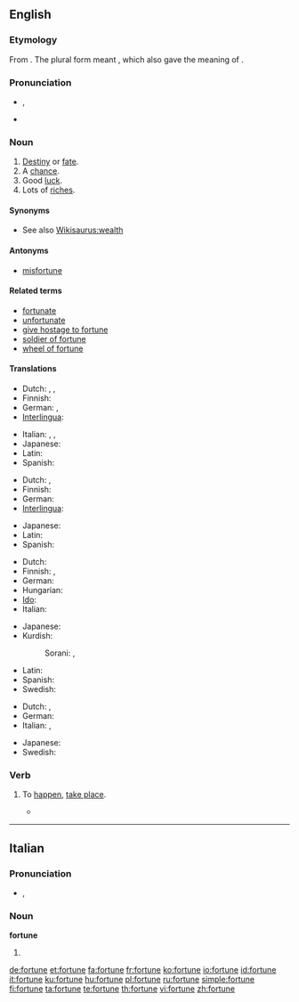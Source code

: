 ==English==

{{rank|foreign|native|members|958|fortune|glass|silver|winter}}

===Etymology===
From {{etyl|la}} {{term|fortuna||fate, luck|lang=la}}. The plural form {{term|fortunae|lang=la}} meant {{term|||possessions}}, which also gave {{term||fortune}} the meaning of {{term|||riches}}.

===Pronunciation===
* {{a|UK}} {{IPA|/ˈfɔːtjuːn/}}, {{SAMPA|/"fO:tju:n/}}
* {{audio|en-us-fortune.ogg|Audio (US)}}

===Noun===
{{en-noun}}

# [[destiny|Destiny]] or [[fate]].
# A [[chance]].
# Good [[luck]].
# Lots of [[riches]].

{{rfex}}

====Synonyms====
* See also [[Wikisaurus:wealth]]

====Antonyms====
* [[misfortune]]

====Related terms====
* [[fortunate]]
* [[unfortunate]]
* [[give hostage to fortune]]
* [[soldier of fortune]]
* [[wheel of fortune]]

====Translations====
{{trans-top|destiny or fate}}
* Dutch: {{t+|nl|lot|n}}, {{t|nl|noodlot|n}}, {{i|in fixed expressions}} {{t-|nl|fortuin|n}}
* Finnish: {{t+|fi|kohtalo}}
* German: {{t+|de|Schicksal|n}}, {{t+|de|Glück|n}}
* [[Interlingua]]: {{t-|ia|fortuna|xs=Interlingua}}
{{trans-mid}}
* Italian: {{t+|it|sorte|f}}, {{t+|it|destino|m}}, {{t+|it|fortuna|f}}
* Japanese: {{t-|ja|運命|tr=un'mei|sc=Jpan}}
* Latin: {{t-|la|fortuna|f}}
* Spanish: {{t-|es|fortuna|f}}
{{trans-bottom}}

{{trans-top|a chance}}
* Dutch: {{t+|nl|kans|c}}, {{t+|nl|geluk|n}}
* Finnish: {{t-|fi|sattuma}}
* German: {{t+|de|Glück|n}}
* [[Interlingua]]: {{t-|ia|fortuna|xs=Interlingua}}
{{trans-mid}}
* Japanese: {{t+|ja|機会|tr=kikai|sc=Jpan}}
* Latin: {{t-|la|fortuna|f}}
* Spanish: {{t-|es|fortuna|f}}
{{trans-bottom}}

{{trans-top|good luck}}
* Dutch: {{t+|nl|geluk|n}}
* Finnish: {{t+|fi|onni}}, {{t+|fi|tuuri}} {{i|colloquial}}
* German: {{t+|de|Glück|n}}
* Hungarian: {{t+|hu|szerencse}}
* [[Ido]]: {{t+|io|fortuno|xs=Ido}}
* Italian: {{t+|it|fortuna|f}}
{{trans-mid}}
* Japanese: {{t|ja|幸運|tr=kou'un|sc=Jpan}}
* Kurdish:
*: Sorani: {{t|ku|نوخشه|tr=nuxshe|sc=ku-Arab}}, {{t|ku|خۆشبه‌خت|tr=xoshbext|sc=ku-Arab}}
* Latin: {{t-|la|fortuna|f}}
* Spanish: {{t-|es|fortuna|f}}
* Swedish: {{t+|sv|tur|c}}
{{trans-bottom}}

{{trans-top|lots of riches}}
* Dutch: {{t-|nl|fortuin|n}}, {{t+|nl|vermogen|n}}
* German: {{t+|de|Vermögen|n}}
* Italian: {{t+|it|fortuna|f}}, {{t-|it|dote|f}}
{{trans-mid}}
* Japanese: {{t+|ja|富|tr=tomi|sc=Jpan}}
* Swedish: {{t|sv|förmögenhet|c}}
{{trans-bottom}}

===Verb===
{{en-verb|fortun|es}}

# {{context|obsolete|intransitive}} To [[happen]], [[take place]].
#* {{quote-book|1885|Sir Richard Burton|The Book of the Thousand Nights and a Night||chapter=Night 20|
|It '''fortuned''' one night that the Sultan purposed setting out on a journey next morning}}

----

==Italian==

===Pronunciation===
* {{IPA|[forˈt̪uː.ne]|lang=it}}, {{SAMPA|/for"tu:.ne/|lang=it}}

===Noun===
'''fortune''' {{f}}

# {{plural of|fortuna|lang=Italian}}

[[de:fortune]]
[[et:fortune]]
[[fa:fortune]]
[[fr:fortune]]
[[ko:fortune]]
[[io:fortune]]
[[id:fortune]]
[[it:fortune]]
[[ku:fortune]]
[[hu:fortune]]
[[pl:fortune]]
[[ru:fortune]]
[[simple:fortune]]
[[fi:fortune]]
[[ta:fortune]]
[[te:fortune]]
[[th:fortune]]
[[vi:fortune]]
[[zh:fortune]]